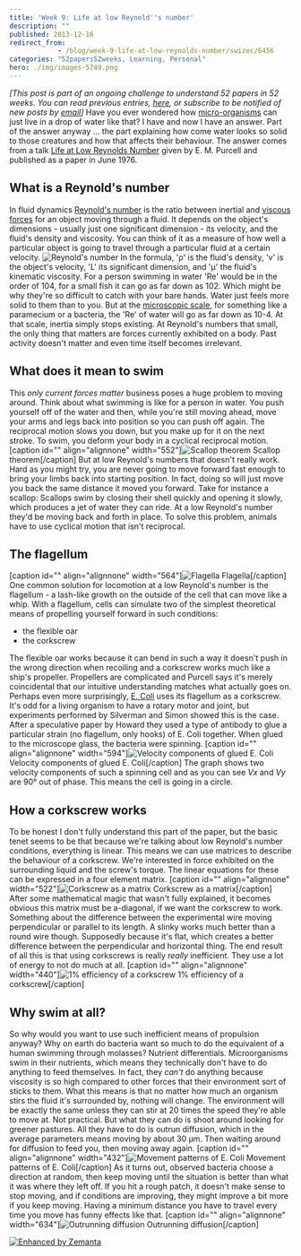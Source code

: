 ```yaml
---
title: 'Week 9: Life at low Reynold''s number'
description: ""
published: 2013-12-16
redirect_from: 
            - /blog/week-9-life-at-low-reynolds-number/swizec/6456
categories: "52papers52weeks, Learning, Personal"
hero: ./img/images-5749.png
---
```

_\[This post is part of an ongoing challenge to understand 52 papers in 52 weeks. You can read previous entries, [here](http://swizec.com/blog/category/52-papers-in-52-weeks), or subscribe to be notified of new posts by [email](http://swiz.ec/52papers-list)]_ Have you ever wondered how [micro-organisms](http://en.wikipedia.org/wiki/Microorganism "Microorganism") can just live in a drop of water like that? I have and now I have an answer. Part of the answer anyway ... the part explaining how come water looks so solid to those creatures and how that affects their behaviour. The answer comes from a talk [Life at Low Reynolds Number](http://jila.colorado.edu/perkinsgroup/Purcell_life_at_low_reynolds_number.pdf) given by E. M. Purcell and published as a paper in June 1976.

## What is a Reynold&#x27;s number

In fluid dynamics [Reynold&#x27;s number](http://en.wikipedia.org/wiki/Reynold%27s_number) is the ratio between inertial and [viscous forces](http://en.wikipedia.org/wiki/Viscosity "Viscosity") for an object moving through a fluid. It depends on the object&#x27;s dimensions - usually just one significant dimension - its velocity, and the fluid&#x27;s density and viscosity. You can think of it as a measure of how well a particular object is going to travel through a particular fluid at a certain velocity. ![Reynold's number](./img/images-5749.png) In the formula, &#x27;ρ&#x27; is the fluid&#x27;s density, &#x27;v&#x27; is the object&#x27;s velocity, &#x27;L&#x27; its significant dimension, and &#x27;μ&#x27; the fluid&#x27;s kinematic viscosity. For a person swimming in water &#x27;Re&#x27; would be in the order of 104, for a small fish it can go as far down as 102. Which might be why they&#x27;re so difficult to catch with your bare hands. Water just feels more solid to them than to you. But at the [microscopic scale](http://en.wikipedia.org/wiki/Microscopic_scale "Microscopic scale"), for something like a paramecium or a bacteria, the &#x27;Re&#x27; of water will go as far down as 10-4. At that scale, inertia simply stops existing. At Reynold&#x27;s numbers that small, the only thing that matters are forces currently exhibited on a body. Past activity doesn&#x27;t matter and even time itself becomes irrelevant.

## What does it mean to swim

This _only current forces matter_ business poses a huge problem to moving around. Think about what swimming is like for a person in water. You push yourself off of the water and then, while you&#x27;re still moving ahead, move your arms and legs back into position so you can push off again. The reciprocal motion slows you down, but you make up for it on the next stroke. To swim, you deform your body in a cyclical reciprocal motion. \[caption id=&quot;&quot; align=&quot;alignnone&quot; width=&quot;552&quot;]![Scallop theorem](./img/images-5750.png "Scallop theorem") Scallop theorem\[/caption] But at low Reynold&#x27;s numbers that doesn&#x27;t really work. Hard as you might try, you are never going to move forward fast enough to bring your limbs back into starting position. In fact, doing so will just move you back the same distance it moved you forward. Take for instance a scallop: Scallops swim by closing their shell quickly and opening it slowly, which produces a jet of water they can ride. At a low Reynold&#x27;s number they&#x27;d be moving back and forth in place. To solve this problem, animals have to use cyclical motion that isn&#x27;t reciprocal.

## The flagellum

\[caption id=&quot;&quot; align=&quot;alignnone&quot; width=&quot;564&quot;]![Flagella](./img/images-5755.png "Flagella") Flagella\[/caption] One common solution for locomotion at a low Reynold&#x27;s number is the flagellum - a lash-like growth on the outside of the cell that can move like a whip. With a flagellum, cells can simulate two of the simplest theoretical means of propelling yourself forward in such conditions:

- the flexible oar
- the corkscrew

The flexible oar works because it can bend in such a way it doesn&#x27;t push in the wrong direction when recoiling and a corkscrew works much like a ship&#x27;s propeller. Propellers are complicated and Purcell says it&#x27;s merely coincidental that our intuitive understanding matches what actually goes on. Perhaps even more surprisingly, [E. Coli](http://en.wikipedia.org/wiki/Escherichia_coli "Escherichia coli") uses its flagellum as a corkscrew. It&#x27;s odd for a living organism to have a rotary motor and joint, but experiments performed by Silverman and Simon showed this is the case. After a speculative paper by Howard they used a type of antibody to glue a particular strain (no flagellum, only hooks) of E. Coli together. When glued to the microscope glass, the bacteria were spinning. \[caption id=&quot;&quot; align=&quot;alignnone&quot; width=&quot;594&quot;]![Velocity components of glued E. Coli](./img/images-5781.png "Velocity components of glued E. Coli") Velocity components of glued E. Coli\[/caption] The graph shows two velocity components of such a spinning cell and as you can see _Vx_ and _Vy_ are 90° out of phase. This means the cell is going in a circle.

## How a corkscrew works

To be honest I don&#x27;t fully understand this part of the paper, but the basic tenet seems to be that because we&#x27;re talking about low Reynold&#x27;s number conditions, everything is linear. This means we can use matrices to describe the behaviour of a corkscrew. We&#x27;re interested in force exhibited on the surrounding liquid and the screw&#x27;s torque. The linear equations for these can be expressed in a four element matrix. \[caption id=&quot;&quot; align=&quot;alignnone&quot; width=&quot;522&quot;]![Corkscrew as a matrix](./img/images-5782.png "Corkscrew as a matrix") Corkscrew as a matrix\[/caption] After some mathematical magic that wasn&#x27;t fully explained, it becomes obvious this matrix must be a-diagonal, if we want the corkscrew to work. Something about the difference between the experimental wire moving perpendicular or parallel to its length. A slinky works much better than a round wire though. Supposedly because it&#x27;s flat, which creates a better difference between the perpendicular and horizontal thing. The end result of all this is that using corkscrews is really _really_ inefficient. They use a lot of energy to not do much at all. \[caption id=&quot;&quot; align=&quot;alignnone&quot; width=&quot;440&quot;]![1% efficiency of a corkscrew](./img/images-5783.png "1% efficiency of a corkscrew") 1% efficiency of a corkscrew\[/caption]

## Why swim at all?

So why would you want to use such inefficient means of propulsion anyway? Why on earth do bacteria want so much to do the equivalent of a human swimming through molasses? Nutrient differentials. Microorganisms swim in their nutrients, which means they technically don&#x27;t have to do anything to feed themselves. In fact, they _can&#x27;t_ do anything because viscosity is so high compared to other forces that their environment sort of sticks to them. What this means is that no matter how much an organism stirs the fluid it&#x27;s surrounded by, nothing will change. The environment will be exactly the same unless they can stir at 20 times the speed they&#x27;re able to move at. Not practical. But what they can do is shoot around looking for greener pastures. All they have to do is outrun diffusion, which in the average parameters means moving by about 30 μm. Then waiting around for diffusion to feed you, then moving away again. \[caption id=&quot;&quot; align=&quot;alignnone&quot; width=&quot;432&quot;]![Movement patterns of E. Coli](./img/images-5786.png "Movement patterns of E. Coli") Movement patterns of E. Coli\[/caption] As it turns out, observed bacteria choose a direction at random, then keep moving until the situation is better than what it was where they left off. If you hit a rough patch, it doesn&#x27;t make sense to stop moving, and if conditions are improving, they might improve a bit more if you keep moving. Having a minimum distance you have to travel every time you move has funny effects like that. \[caption id=&quot;&quot; align=&quot;alignnone&quot; width=&quot;634&quot;]![Outrunning diffusion](./img/images-5787.png "Outrunning diffusion") Outrunning diffusion\[/caption]

[![Enhanced by Zemanta](http://img.zemanta.com/zemified_e.png?x-id=d304cead-e01d-477e-be17-965830b4e680)](http://www.zemanta.com/?px "Enhanced by Zemanta")
